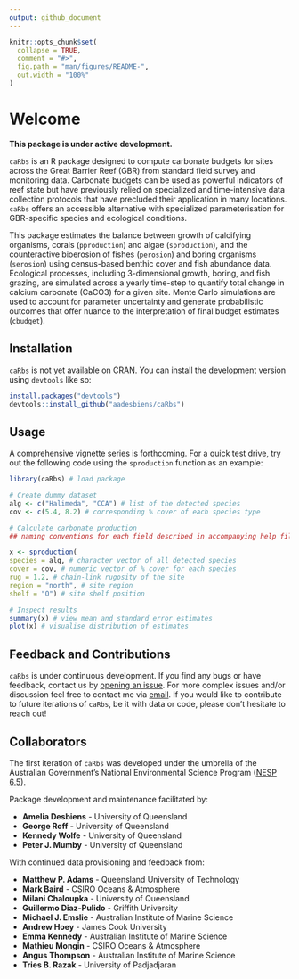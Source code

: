 ```yaml
---
output: github_document
---
```


<!-- README.md is generated from README.Rmd. Please edit that file -->

```r
knitr::opts_chunk$set(
  collapse = TRUE,
  comment = "#>",
  fig.path = "man/figures/README-",
  out.width = "100%"
)
```

# Welcome

<!-- badges: start -->
<!-- badges: end -->

**This package is under active development.**

`caRbs` is an R package designed to compute carbonate budgets for sites across the Great Barrier Reef (GBR) from standard field survey and monitoring data. Carbonate budgets can be used as powerful indicators of reef state but have previously relied on specialized and time-intensive data collection protocols that have precluded their application in many locations. `caRbs` offers an accessible alternative with specialized parameterisation for GBR-specific species and ecological conditions. 

This package estimates the balance between growth of calcifying organisms, corals (`pproduction`) and algae (`sproduction`), and the counteractive bioerosion of fishes (`perosion`) and boring organisms (`serosion`) using census-based benthic cover and fish abundance data. Ecological processes, including 3-dimensional growth, boring, and fish grazing, are simulated across a yearly time-step to quantify total change in calcium carbonate (CaCO3) for a given site. Monte Carlo simulations are used to account for parameter uncertainty and generate probabilistic outcomes that offer nuance to the interpretation of final budget estimates (`cbudget`).

## Installation

`caRbs` is not yet available on CRAN. You can install the development version using `devtools` like so:

``` r
install.packages("devtools")
devtools::install_github("aadesbiens/caRbs")
```

## Usage
A comprehensive vignette series is forthcoming. For a quick test drive, try out the following code using the `sproduction` function as an example:

```r
library(caRbs) # load package

# Create dummy dataset
alg <- c("Halimeda", "CCA") # list of the detected species
cov <- c(5.4, 8.2) # corresponding % cover of each species type

# Calculate carbonate production
## naming conventions for each field described in accompanying help files

x <- sproduction(
species = alg, # character vector of all detected species
cover = cov, # numeric vector of % cover for each species
rug = 1.2, # chain-link rugosity of the site
region = "north", # site region
shelf = "O") # site shelf position

# Inspect results
summary(x) # view mean and standard error estimates
plot(x) # visualise distribution of estimates
```

## Feedback and Contributions
`caRbs` is under continuous development. If you find any bugs or have feedback, contact us by [opening an issue](https://github.com/aadesbiens/caRbs/issues). For more complex issues and/or discussion feel free to contact me via [email](mailto:a.desbiens@uq.net.au). If you would like to contribute to future iterations of `caRbs`, be it with data or code, please don't hesitate to reach out!

## Collaborators
The first iteration of `caRbs` was developed under the umbrella of the Australian Government's National Environmental Science Program ([NESP 6.5](https://nesptropical.edu.au/index.php/round-6-projects/project-6-5/)).

Package development and maintenance facilitated by:

* **Amelia Desbiens** - University of Queensland
* **George Roff** - University of Queensland
* **Kennedy Wolfe** - University of Queensland
* **Peter J. Mumby** - University of Queensland

With continued data provisioning and feedback from:

* **Matthew P. Adams** - Queensland University of Technology
* **Mark Baird** - CSIRO Oceans & Atmosphere
* **Milani Chaloupka** - University of Queensland
* **Guillermo Diaz-Pulido** - Griffith University
* **Michael J. Emslie** - Australian Institute of Marine Science
* **Andrew Hoey** - James Cook University
* **Emma Kennedy** - Australian Institute of Marine Science
* **Mathieu Mongin** - CSIRO Oceans & Atmosphere
* **Angus Thompson** - Australian Institute of Marine Science
* **Tries B. Razak** - University of Padjadjaran
